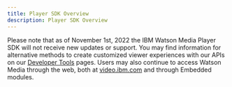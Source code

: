 ```yaml
---
title: Player SDK Overview
description: Player SDK Overview
---
```



<InlineNotification kind="warning" className="bx--no-gutter-sm">

Please note that as of November 1st, 2022 the IBM Watson Media Player SDK will not receive new updates or support. You may find information for alternative methods to create customized viewer experiences with our APIs on our [Developer Tools](https://developers.video.ibm.com/player-api-examples/custom-ui) pages. Users may also continue to access Watson Media through the web, both at [video.ibm.com](http://video.ibm.com/) and through Embedded modules.

</InlineNotification>

<Row className="resource-card-group">
  <Column colMd={4} colLg={4} noGutterSm>
    <CustomCard title="Player SDK Android" href={withPrefix('/player-sdk-android/getting-started')}></CustomCard>
  </Column>
  <Column colMd={4} colLg={4} noGutterSm>
    <CustomCard title="Player SDK iOS" href={withPrefix('/player-sdk-ios/getting-started')}></CustomCard>
  </Column>
  <Column colMd={4} colLg={4} noGutterSm>
    <CustomCard title="Player SDK Google Cast" href={withPrefix('/player-sdk-cast/getting-started')}></CustomCard>
  </Column>
</Row>
